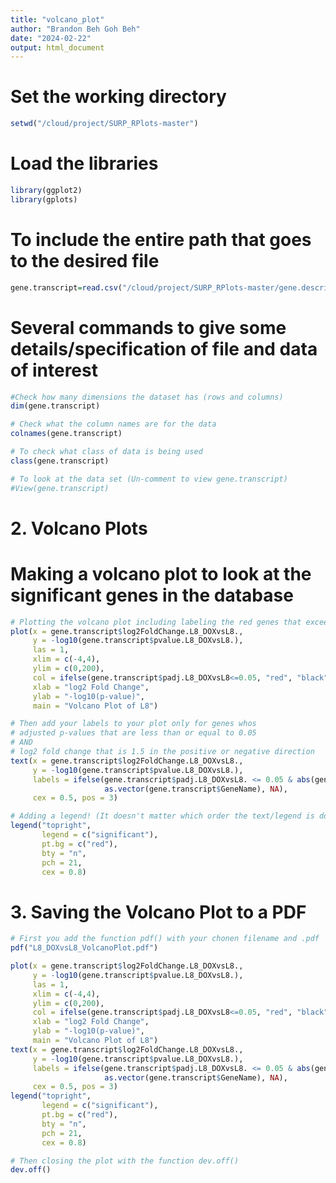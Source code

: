 ```yaml
---
title: "volcano_plot"
author: "Brandon Beh Goh Beh"
date: "2024-02-22"
output: html_document
---
```


# Set the working directory
```r
setwd("/cloud/project/SURP_RPlots-master")
```
# Load the libraries
```r
library(ggplot2)
library(gplots)
```
# To include the entire path that goes to the desired file
```r
gene.transcript=read.csv("/cloud/project/SURP_RPlots-master/gene.description_sub.csv")
```
# Several commands to give some details/specification of file and data of interest
```r
#Check how many dimensions the dataset has (rows and columns)
dim(gene.transcript)

# Check what the column names are for the data
colnames(gene.transcript)

# To check what class of data is being used
class(gene.transcript)

# To look at the data set (Un-comment to view gene.transcript)
#View(gene.transcript)

```

#   2. Volcano Plots

# Making a volcano plot to look at the significant genes in the database
```r
# Plotting the volcano plot including labeling the red genes that exceed the adjusted p-value of 0.05
plot(x = gene.transcript$log2FoldChange.L8_DOXvsL8., 
     y = -log10(gene.transcript$pvalue.L8_DOXvsL8.), 
     las = 1, 
     xlim = c(-4,4),
     ylim = c(0,200),
     col = ifelse(gene.transcript$padj.L8_DOXvsL8<=0.05, "red", "black"),
     xlab = "log2 Fold Change",
     ylab = "-log10(p-value)",
     main = "Volcano Plot of L8")

# Then add your labels to your plot only for genes whos
# adjusted p-values that are less than or equal to 0.05 
# AND 
# log2 fold change that is 1.5 in the positive or negative direction
text(x = gene.transcript$log2FoldChange.L8_DOXvsL8., 
     y = -log10(gene.transcript$pvalue.L8_DOXvsL8.), 
     labels = ifelse(gene.transcript$padj.L8_DOXvsL8. <= 0.05 & abs(gene.transcript$log2FoldChange.L8_DOXvsL8.) >= 1.5, 
                     as.vector(gene.transcript$GeneName), NA),
     cex = 0.5, pos = 3)

# Adding a legend! (It doesn't matter which order the text/legend is done)
legend("topright", 
       legend = c("significant"), 
       pt.bg = c("red"), 
       bty = "n",
       pch = 21, 
       cex = 0.8)
```

#   3. Saving the Volcano Plot to a PDF

```r
# First you add the function pdf() with your chonen filename and .pdf
pdf("L8_DOXvsL8_VolcanoPlot.pdf")

plot(x = gene.transcript$log2FoldChange.L8_DOXvsL8., 
     y = -log10(gene.transcript$pvalue.L8_DOXvsL8.), 
     las = 1, 
     xlim = c(-4,4),
     ylim = c(0,200),
     col = ifelse(gene.transcript$padj.L8_DOXvsL8<=0.05, "red", "black"),
     xlab = "log2 Fold Change",
     ylab = "-log10(p-value)",
     main = "Volcano Plot of L8")
text(x = gene.transcript$log2FoldChange.L8_DOXvsL8., 
     y = -log10(gene.transcript$pvalue.L8_DOXvsL8.), 
     labels = ifelse(gene.transcript$padj.L8_DOXvsL8. <= 0.05 & abs(gene.transcript$log2FoldChange.L8_DOXvsL8.) >= 1.5, 
                     as.vector(gene.transcript$GeneName), NA),
     cex = 0.5, pos = 3)
legend("topright", 
       legend = c("significant"), 
       pt.bg = c("red"), 
       bty = "n",
       pch = 21, 
       cex = 0.8)

# Then closing the plot with the function dev.off()
dev.off()
```